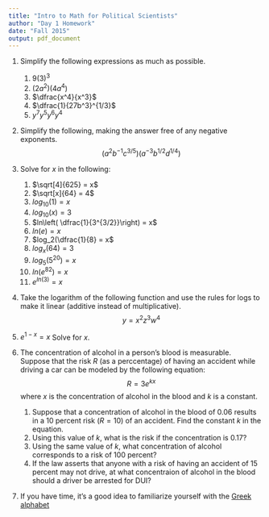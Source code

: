 ```yaml
---
title: "Intro to Math for Political Scientists"
author: "Day 1 Homework"
date: "Fall 2015"
output: pdf_document
---
```


1. Simplify the following expressions as much as possible.
    1. $9(3)^3$
    2. $(2a^2)(4a^4)$
    3. $\dfrac{x^4}{x^3}$
    4. $\dfrac{1}{27b^3}^{1/3}$
    5. $y^7y^5y^6y^4$
2. Simplify the following, making the answer free of any negative exponents.
$$
(a^2b^{-1}c^{3/5})(a^{-3}b^{1/2}d^{1/4})
$$

3. Solve for $x$ in the following:
    1. $\sqrt[4]{625} = x$
    2. $\sqrt[x]{64} = 4$
    3. $log_{10}(1) = x$
    4. $log_{10}(x) = 3$
    5. $ln\left( \dfrac{1}{3^{3/2}}\right) = x$
    6. $ln(e) = x$
    7. $log_2(\dfrac{1}{8} = x$
    8. $log_x(64) = 3$
    9. $log_5(5^20) = x$
    10. $ln(e^82) = x$
    11. $e^{ln(3)} = x$

4. Take the logarithm of the following function and use the rules for logs to make it linear (additive instead of multiplicative). 
$$
y = x^2 z^3 w^4
$$

5. $e^{1-x} = x$ Solve for $x$. 

6. The concentration of alcohol in a person's blood is measurable. Suppose that the risk $R$ (as a perccentage) of having an accident while driving a car can be modeled by the following equation:
$$
R = 3e^{kx}
$$
where $x$ is the concentration of alcohol in the blood and $k$ is a constant. 
    1. Suppose that a concentration of alcohol in the blood of $0.06$ results in a 10 percent risk $(R=10)$ of an accident. Find the constant $k$ in the equation.
    2. Using this value of $k$, what is the risk if the concentration is $0.17$? 
    3. Using the same value of $k$, what concentration of alcohol corresponds to a risk of 100 percent?
    4. If the law asserts that anyone with a risk of having an accident of 15 percent may not drive, at what concentraion of alcohol in the blood should a driver be arrested for DUI? 
    
7. If you have time, it's a good idea to familiarize yourself with the [Greek alphabet](https://en.wikipedia.org/wiki/Greek_alphabet)